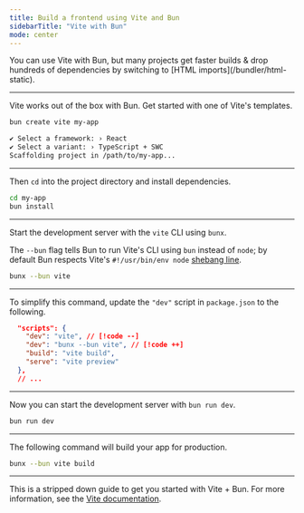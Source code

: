 ```yaml
---
title: Build a frontend using Vite and Bun
sidebarTitle: "Vite with Bun"
mode: center
---
```


<Note>
	You can use Vite with Bun, but many projects get faster builds & drop hundreds of dependencies by
	switching to [HTML imports](/bundler/html-static).
</Note>

---

Vite works out of the box with Bun. Get started with one of Vite's templates.

```bash terminal icon="terminal"
bun create vite my-app
```

```txt
✔ Select a framework: › React
✔ Select a variant: › TypeScript + SWC
Scaffolding project in /path/to/my-app...
```

---

Then `cd` into the project directory and install dependencies.

```bash terminal icon="terminal"
cd my-app
bun install
```

---

Start the development server with the `vite` CLI using `bunx`.

The `--bun` flag tells Bun to run Vite's CLI using `bun` instead of `node`; by default Bun respects Vite's `#!/usr/bin/env node` [shebang line](<https://en.wikipedia.org/wiki/Shebang_(Unix)>).

```bash terminal icon="terminal"
bunx --bun vite
```

---

To simplify this command, update the `"dev"` script in `package.json` to the following.

```json package.json icon="file-json"
  "scripts": {
    "dev": "vite", // [!code --]
    "dev": "bunx --bun vite", // [!code ++]
    "build": "vite build",
    "serve": "vite preview"
  },
  // ...
```

---

Now you can start the development server with `bun run dev`.

```bash terminal icon="terminal"
bun run dev
```

---

The following command will build your app for production.

```sh terminal icon="terminal"
bunx --bun vite build
```

---

This is a stripped down guide to get you started with Vite + Bun. For more information, see the [Vite documentation](https://vitejs.dev/guide/).

